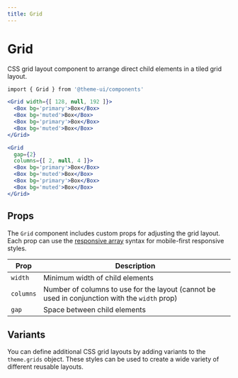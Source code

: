 ```yaml
---
title: Grid
---
```


# Grid

CSS grid layout component to arrange direct child elements in a tiled grid layout.

```sh
import { Grid } from '@theme-ui/components'
```

```jsx live=true
<Grid width={[ 128, null, 192 ]}>
  <Box bg='primary'>Box</Box>
  <Box bg='muted'>Box</Box>
  <Box bg='primary'>Box</Box>
  <Box bg='muted'>Box</Box>
</Grid>
```

```jsx live=true
<Grid
  gap={2}
  columns={[ 2, null, 4 ]}>
  <Box bg='primary'>Box</Box>
  <Box bg='muted'>Box</Box>
  <Box bg='primary'>Box</Box>
  <Box bg='muted'>Box</Box>
</Grid>
```

## Props

The `Grid` component includes custom props for adjusting the grid layout.
Each prop can use the [responsive array][] syntax for mobile-first responsive styles.

Prop | Description
---|---
`width` | Minimum width of child elements
`columns` | Number of columns to use for the layout (cannot be used in conjunction with the `width` prop)
`gap` | Space between child elements

[responsive array]: /sx-prop#responsive-values

## Variants

You can define additional CSS grid layouts by adding variants to the `theme.grids` object.
These styles can be used to create a wide variety of different reusable layouts.

